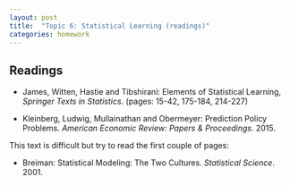 ```yaml
---
layout: post
title:  "Topic 6: Statistical Learning (readings)"
categories: homework
---
```


## Readings

- James, Witten, Hastie and Tibshirani: Elements of Statistical Learning, *Springer Texts in Statistics*. (pages: 15-42, 175-184, 214-227)

- Kleinberg, Ludwig, Mullainathan and Obermeyer: Prediction Policy Problems. *American Economic Review: Papers & Proceedings*. 2015. 

This text is difficult but try to read the first couple of pages:

- Breiman: Statistical Modeling: The Two Cultures. *Statistical Science*. 2001. 










